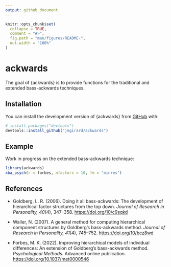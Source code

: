 ---
output: github_document
---

<!-- README.md is generated from README.Rmd. Please edit that file -->

```{r, include = FALSE}
knitr::opts_chunk$set(
  collapse = TRUE,
  comment = "#>",
  fig.path = "man/figures/README-",
  out.width = "100%"
)
```

# ackwards

<!-- badges: start -->
<!-- badges: end -->

The goal of {ackwards} is to provide functions for the traditional and extended bass-ackwards techniques.

## Installation

You can install the development version of {ackwards} from [GitHub](https://github.com/) with:

``` r
# install.packages("devtools")
devtools::install_github("jmgirard/ackwards")
```

## Example

Work in progress on the extended bass-ackwards technique:

```{r example}
library(ackwards)
xba_psych(r = forbes, nfactors = 10, fm = "minres")
```

## References

- Goldberg, L. R. (2006). Doing it all bass-ackwards: The development of hierarchical factor structures from the top down. *Journal of Research in Personality, 40*(4), 347–358. <https://doi.org/10/c9sqkd>

- Waller, N. (2007). A general method for computing hierarchical component structures by Goldberg's bass-ackwards method. *Journal of Research in Personality, 41*(4), 745–752. <https://doi.org/10/bcz8wd>

- Forbes, M. K. (2022). Improving hierarchical models of individual differences: An extension of Goldberg's bass-ackwards method. *Psychological Methods.* Advanced online publication. <https://doi.org/10.1037/met0000546>
